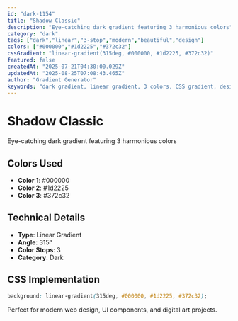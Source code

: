 ```yaml
---
id: "dark-1154"
title: "Shadow Classic"
description: "Eye-catching dark gradient featuring 3 harmonious colors"
category: "dark"
tags: ["dark","linear","3-stop","modern","beautiful","design"]
colors: ["#000000","#1d2225","#372c32"]
cssGradient: "linear-gradient(315deg, #000000, #1d2225, #372c32)"
featured: false
createdAt: "2025-07-21T04:30:00.029Z"
updatedAt: "2025-08-25T07:08:43.465Z"
author: "Gradient Generator"
keywords: "dark gradient, linear gradient, 3 colors, CSS gradient, design, #000000, #1d2225, #372c32"
---
```


# Shadow Classic

Eye-catching dark gradient featuring 3 harmonious colors

## Colors Used
- **Color 1**: #000000
- **Color 2**: #1d2225
- **Color 3**: #372c32

## Technical Details
- **Type**: Linear Gradient
- **Angle**: 315°
- **Color Stops**: 3
- **Category**: Dark

## CSS Implementation
```css
background: linear-gradient(315deg, #000000, #1d2225, #372c32);
```

Perfect for modern web design, UI components, and digital art projects.
